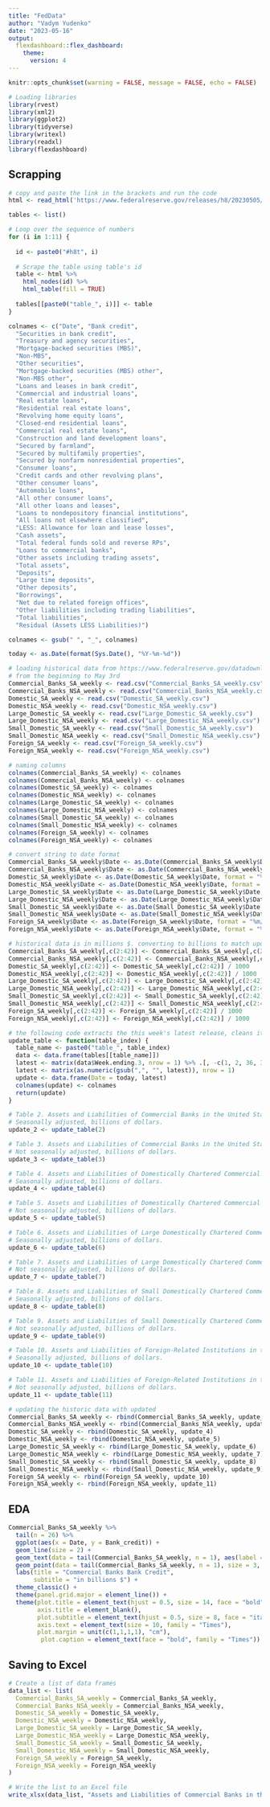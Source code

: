 ---
title: "FedData"
author: "Vadym Yudenko"
date: "2023-05-16"
output:
  flexdashboard::flex_dashboard:
    theme: 
      version: 4
---

```{r setup, include=FALSE}
knitr::opts_chunk$set(warning = FALSE, message = FALSE, echo = FALSE)
```

```{r}

# Loading libraries
library(rvest)
library(xml2)
library(ggplot2)
library(tidyverse)
library(writexl)
library(readxl)
library(flexdashboard)
```



## Scrapping

```{r}
# copy and paste the link in the brackets and run the code
html <- read_html('https://www.federalreserve.gov/releases/h8/20230505/')
```

```{r}
tables <- list()

# Loop over the sequence of numbers
for (i in 1:11) {
  
  id <- paste0("#h8t", i)
  
  # Scrape the table using table's id
  table <- html %>% 
    html_nodes(id) %>% 
    html_table(fill = TRUE)
  
  tables[[paste0("table_", i)]] <- table
}

colnames <- c("Date", "Bank credit", 
  "Securities in bank credit", 
  "Treasury and agency securities",
  "Mortgage-backed securities (MBS)",
  "Non-MBS",
  "Other securities",
  "Mortgage-backed securities (MBS) other",
  "Non-MBS other",
  "Loans and leases in bank credit", 
  "Commercial and industrial loans", 
  "Real estate loans",                                 
  "Residential real estate loans",                      
  "Revolving home equity loans",                       
  "Closed-end residential loans",                    
  "Commercial real estate loans",
  "Construction and land development loans",
  "Secured by farmland",
  "Secured by multifamily properties",
  "Secured by nonfarm nonresidential properties",
  "Consumer loans",                                     
  "Credit cards and other revolving plans",             
  "Other consumer loans", 
  "Automobile loans",
  "All other consumer loans",
  "All other loans and leases",  
  "Loans to nondepository financial institutions",
  "All loans not elsewhere classified",
  "LESS: Allowance for loan and lease losses",          
  "Cash assets",                                    
  "Total federal funds sold and reverse RPs",       
  "Loans to commercial banks",                      
  "Other assets including trading assets",          
  "Total assets", 
  "Deposits",                                           
  "Large time deposits",                                
  "Other deposits",                                     
  "Borrowings",  
  "Net due to related foreign offices",
  "Other liabilities including trading liabilities",
  "Total liabilities",
  "Residual (Assets LESS Liabilities)") 

colnames <- gsub(" ", "_", colnames)

today <- as.Date(format(Sys.Date(), "%Y-%m-%d"))

```

```{r}
# loading historical data from https://www.federalreserve.gov/datadownload/Choose.aspx?rel=H8
# from the beginning to May 3rd
Commercial_Banks_SA_weekly <- read.csv("Commercial_Banks_SA_weekly.csv")
Commercial_Banks_NSA_weekly <- read.csv("Commercial_Banks_NSA_weekly.csv")
Domestic_SA_weekly <- read.csv("Domestic_SA_weekly.csv")
Domestic_NSA_weekly <- read.csv("Domestic_NSA_weekly.csv")
Large_Domestic_SA_weekly <- read.csv("Large_Domestic_SA_weekly.csv")
Large_Domestic_NSA_weekly <- read.csv("Large_Domestic_NSA_weekly.csv")
Small_Domestic_SA_weekly <- read.csv("Small_Domestic_SA_weekly.csv")
Small_Domestic_NSA_weekly <- read.csv("Small_Domestic_NSA_weekly.csv")
Foreign_SA_weekly <- read.csv("Foreign_SA_weekly.csv")
Foreign_NSA_weekly <- read.csv("Foreign_NSA_weekly.csv")

# naming columns
colnames(Commercial_Banks_SA_weekly) <- colnames
colnames(Commercial_Banks_NSA_weekly) <- colnames
colnames(Domestic_SA_weekly) <- colnames
colnames(Domestic_NSA_weekly) <- colnames
colnames(Large_Domestic_SA_weekly) <- colnames
colnames(Large_Domestic_NSA_weekly) <- colnames
colnames(Small_Domestic_SA_weekly) <- colnames
colnames(Small_Domestic_NSA_weekly) <- colnames
colnames(Foreign_SA_weekly) <- colnames
colnames(Foreign_NSA_weekly) <- colnames

# convert string to date format
Commercial_Banks_SA_weekly$Date <- as.Date(Commercial_Banks_SA_weekly$Date, format = "%m/%d/%Y")
Commercial_Banks_NSA_weekly$Date <- as.Date(Commercial_Banks_NSA_weekly$Date, format = "%m/%d/%Y")
Domestic_SA_weekly$Date <- as.Date(Domestic_SA_weekly$Date, format = "%m/%d/%Y")
Domestic_NSA_weekly$Date <- as.Date(Domestic_NSA_weekly$Date, format = "%m/%d/%Y")
Large_Domestic_SA_weekly$Date <- as.Date(Large_Domestic_SA_weekly$Date, format = "%m/%d/%Y")
Large_Domestic_NSA_weekly$Date <- as.Date(Large_Domestic_NSA_weekly$Date, format = "%m/%d/%Y")
Small_Domestic_SA_weekly$Date <- as.Date(Small_Domestic_SA_weekly$Date, format = "%m/%d/%Y")
Small_Domestic_NSA_weekly$Date <- as.Date(Small_Domestic_NSA_weekly$Date, format = "%m/%d/%Y")
Foreign_SA_weekly$Date <- as.Date(Foreign_SA_weekly$Date, format = "%m/%d/%Y")
Foreign_NSA_weekly$Date <- as.Date(Foreign_NSA_weekly$Date, format = "%m/%d/%Y")

# historical data is in millions $. converting to billions to match updated data 
Commercial_Banks_SA_weekly[,c(2:42)] <- Commercial_Banks_SA_weekly[,c(2:42)] / 1000 
Commercial_Banks_NSA_weekly[,c(2:42)] <- Commercial_Banks_NSA_weekly[,c(2:42)] / 1000 
Domestic_SA_weekly[,c(2:42)] <- Domestic_SA_weekly[,c(2:42)] / 1000 
Domestic_NSA_weekly[,c(2:42)] <- Domestic_NSA_weekly[,c(2:42)] / 1000 
Large_Domestic_SA_weekly[,c(2:42)] <- Large_Domestic_SA_weekly[,c(2:42)] / 1000 
Large_Domestic_NSA_weekly[,c(2:42)] <- Large_Domestic_NSA_weekly[,c(2:42)] / 1000 
Small_Domestic_SA_weekly[,c(2:42)] <- Small_Domestic_SA_weekly[,c(2:42)] / 1000 
Small_Domestic_NSA_weekly[,c(2:42)] <- Small_Domestic_NSA_weekly[,c(2:42)] / 1000 
Foreign_SA_weekly[,c(2:42)] <- Foreign_SA_weekly[,c(2:42)] / 1000 
Foreign_NSA_weekly[,c(2:42)] <- Foreign_NSA_weekly[,c(2:42)] / 1000 
```

```{r}
# the following code extracts the this week's latest release, cleans it and makes prepares it to be added to the historic data
update_table <- function(table_index) {
  table_name <- paste0("table_", table_index)
  data <- data.frame(tables[[table_name]])
  latest <- matrix(data$Week.ending.3, nrow = 1) %>% .[, -c(1, 2, 36, 37)]
  latest <- matrix(as.numeric(gsub(",", "", latest)), nrow = 1)
  update <- data.frame(Date = today, latest)
  colnames(update) <- colnames
  return(update)
}

# Table 2. Assets and Liabilities of Commercial Banks in the United States
# Seasonally adjusted, billions of dollars.
update_2 <- update_table(2)

# Table 3. Assets and Liabilities of Commercial Banks in the United States
# Not seasonally adjusted, billions of dollars.
update_3 <- update_table(3)

# Table 4. Assets and Liabilities of Domestically Chartered Commercial Banks in the United States
# Seasonally adjusted, billions of dollars.
update_4 <- update_table(4)

# Table 5. Assets and Liabilities of Domestically Chartered Commercial Banks in the United States
# Not seasonally adjusted, billions of dollars.
update_5 <- update_table(5)

# Table 6. Assets and Liabilities of Large Domestically Chartered Commercial Banks in the United States
# Seasonally adjusted, billions of dollars.
update_6 <- update_table(6)

# Table 7. Assets and Liabilities of Large Domestically Chartered Commercial Banks in the United States
# Not seasonally adjusted, billions of dollars.
update_7 <- update_table(7)

# Table 8. Assets and Liabilities of Small Domestically Chartered Commercial Banks in the United States
# Seasonally adjusted, billions of dollars.
update_8 <- update_table(8)

# Table 9. Assets and Liabilities of Small Domestically Chartered Commercial Banks in the United States 
# Not seasonally adjusted, billions of dollars.
update_9 <- update_table(9)

# Table 10. Assets and Liabilities of Foreign-Related Institutions in the United States
# Seasonally adjusted, billions of dollars.
update_10 <- update_table(10)

# Table 11. Assets and Liabilities of Foreign-Related Institutions in the United States
# Not seasonally adjusted, billions of dollars.
update_11 <- update_table(11)

```


```{r}
# updating the historic data with updated
Commercial_Banks_SA_weekly <- rbind(Commercial_Banks_SA_weekly, update_2)
Commercial_Banks_NSA_weekly <- rbind(Commercial_Banks_NSA_weekly, update_3)
Domestic_SA_weekly <- rbind(Domestic_SA_weekly, update_4)
Domestic_NSA_weekly <- rbind(Domestic_NSA_weekly, update_5)
Large_Domestic_SA_weekly <- rbind(Large_Domestic_SA_weekly, update_6)
Large_Domestic_NSA_weekly <- rbind(Large_Domestic_NSA_weekly, update_7)
Small_Domestic_SA_weekly <- rbind(Small_Domestic_SA_weekly, update_8)
Small_Domestic_NSA_weekly <- rbind(Small_Domestic_NSA_weekly, update_9)
Foreign_SA_weekly <- rbind(Foreign_SA_weekly, update_10)
Foreign_NSA_weekly <- rbind(Foreign_NSA_weekly, update_11)
```

## EDA

```{r}
Commercial_Banks_SA_weekly %>% 
  tail(n = 26) %>% 
  ggplot(aes(x = Date, y = Bank_credit)) +
  geom_line(size = 2) +
  geom_text(data = tail(Commercial_Banks_SA_weekly, n = 1), aes(label = Bank_credit), hjust = 0.75, vjust = -0.6, face = "bold", family = "Times", color = "blue") +
  geom_point(data = tail(Commercial_Banks_SA_weekly, n = 1), size = 3, color = "blue") +
  labs(title = "Commercial Banks Bank Credit",
       subtitle = "in billions $") +
  theme_classic() +
  theme(panel.grid.major = element_line()) +
  theme(plot.title = element_text(hjust = 0.5, size = 14, face = "bold", family = "Times"),
        axis.title = element_blank(),
        plot.subtitle = element_text(hjust = 0.5, size = 8, face = "italic", family = "Times"),
        axis.text = element_text(size = 10, family = "Times"),
        plot.margin = unit(c(1,1,1,1), "cm"),
         plot.caption = element_text(face = "bold", family = "Times"))
```




## Saving to Excel

```{r}
# Create a list of data frames
data_list <- list(
  Commercial_Banks_SA_weekly = Commercial_Banks_SA_weekly,
  Commercial_Banks_NSA_weekly = Commercial_Banks_NSA_weekly,
  Domestic_SA_weekly = Domestic_SA_weekly,
  Domestic_NSA_weekly = Domestic_NSA_weekly,
  Large_Domestic_SA_weekly = Large_Domestic_SA_weekly,
  Large_Domestic_NSA_weekly = Large_Domestic_NSA_weekly,
  Small_Domestic_SA_weekly = Small_Domestic_SA_weekly,
  Small_Domestic_NSA_weekly = Small_Domestic_NSA_weekly,
  Foreign_SA_weekly = Foreign_SA_weekly,
  Foreign_NSA_weekly = Foreign_NSA_weekly
)

# Write the list to an Excel file
write_xlsx(data_list, "Assets and Liabilities of Commercial Banks in the United States.xlsx")
```










